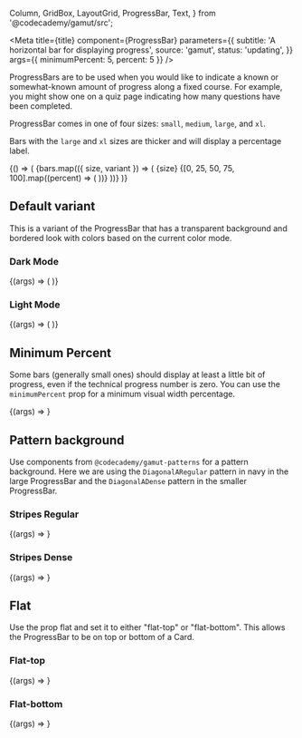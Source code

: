   Column,
  GridBox,
  LayoutGrid,
  ProgressBar,
  Text,
} from '@codecademy/gamut/src';


<Meta
  title={title}
  component={ProgressBar}
  parameters={{
    subtitle: 'A horizontal bar for displaying progress',
    source: 'gamut',
    status: 'updating',
  }}
  args={{ minimumPercent: 5, percent: 5 }}
/>

ProgressBars are to be used when you would like to indicate a known or
somewhat-known amount of progress along a fixed course. For example, you
might show one on a quiz page indicating how many questions have been
completed.

ProgressBar comes in one of four sizes: `small`, `medium`, `large`, and `xl`.

Bars with the `large` and `xl` sizes are thicker and will display a
percentage label.

<Canvas>
  <Story name="ProgressBar">
    {() => (
      <LayoutGrid gap={16}>
        {bars.map(({ size, variant }) => (
          <Column key={[size, variant].join()} size={{ md: 6, lg: 3 }}>
            <Text variant="title-sm" textTransform="capitalize">
              {size}
            </Text>
            {[0, 25, 50, 75, 100].map((percent) => (
              <GridBox alignContent="center" height={48}>
                <ProgressBar size={size} percent={percent} variant={variant} />
              </GridBox>
            ))}
          </Column>
        ))}
      </LayoutGrid>
    )}
  </Story>
</Canvas>

<PropsTable story="ProgressBar" />

## Default variant

This is a variant of the ProgressBar that has a transparent background and bordered look with colors based on the current color mode.

### Dark Mode

<Canvas column={2}>
  <Story
    name="Dark Mode"
    args={{
      percent: 50,
      variant: 'default',
    }}
  >
    {(args) => (
      <Background bg="navy" p={32}>
        <ProgressBar {...args} />
      </Background>
    )}
  </Story>
</Canvas>

### Light Mode

<Canvas column={2}>
  <Story
    name="Light Mode"
    args={{
      percent: 42,
      variant: 'default',
      size: 'large',
    }}
  >
    {(args) => (
      <Background bg="palePink" p={32}>
        <ProgressBar {...args} />
      </Background>
    )}
  </Story>
</Canvas>

## Minimum Percent

Some bars (generally small ones) should display at least a little bit of
progress, even if the technical progress number is zero. You can use the
`minimumPercent` prop for a minimum visual width percentage.

<Canvas>
  <Story name="Minimum Percentage">{(args) => <ProgressBar {...args} />}</Story>
</Canvas>

## Pattern background

Use components from `@codecademy/gamut-patterns` for a pattern background.
Here we are using the `DiagonalARegular` pattern in navy in the large ProgressBar and the `DiagonalADense` pattern in the smaller ProgressBar.

### Stripes Regular

<Canvas column={2}>
  <Story
    name="Stripes - Regular"
    args={{
      pattern: DiagonalARegular,
      size: 'large',
      percent: 50,
      variant: 'yellow',
    }}
  >
    {(args) => <ProgressBar {...args} />}
  </Story>
</Canvas>

### Stripes Dense

<Canvas>
  <Story
    name="Stripes - Dense"
    args={{
      size: 'medium',
      pattern: DiagonalADense,
      percent: 33,
      variant: 'blue',
    }}
  >
    {(args) => <ProgressBar {...args} />}
  </Story>
</Canvas>

## Flat

Use the prop flat and set it to either "flat-top" or "flat-bottom". This allows the ProgressBar to be on top or bottom of a Card.

### Flat-top

<Canvas>
  <Story
    name="Flat - flat-top"
    args={{
      size: 'xl',
      pattern: DiagonalADense,
      percent: 33,
      variant: 'yellow',
      flat: 'flat-top',
    }}
  >
    {(args) => <ProgressBar {...args} />}
  </Story>
</Canvas>

### Flat-bottom

<Canvas>
  <Story
    name="Flat - flat-bottom"
    args={{
      size: 'xl',
      pattern: DiagonalADense,
      percent: 33,
      variant: 'yellow',
      flat: 'flat-bottom',
    }}
  >
    {(args) => <ProgressBar {...args} />}
  </Story>
</Canvas>
